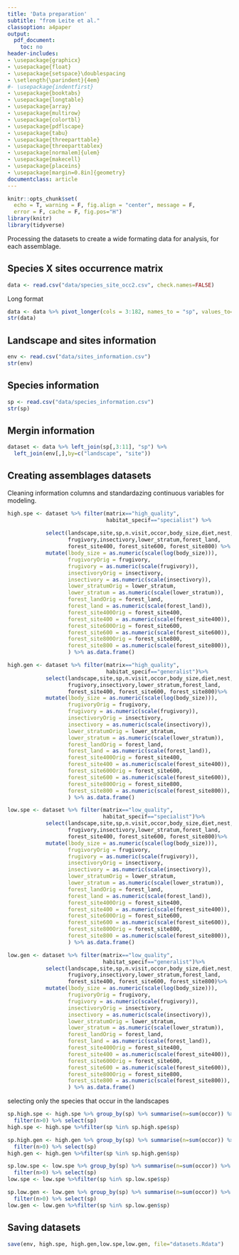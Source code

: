 ```yaml
---
title: 'Data preparation'
subtitle: "from Leite et al."
classoption: a4paper
output:
  pdf_document:
    toc: no
header-includes:
- \usepackage{graphicx}
- \usepackage{float}
- \usepackage{setspace}\doublespacing
- \setlength{\parindent}{4em}
#- \usepackage{indentfirst}
- \usepackage{booktabs}
- \usepackage{longtable}
- \usepackage{array}
- \usepackage{multirow}
- \usepackage{colortbl}
- \usepackage{pdflscape}
- \usepackage{tabu}
- \usepackage{threeparttable}
- \usepackage{threeparttablex}
- \usepackage[normalem]{ulem}
- \usepackage{makecell}
- \usepackage{placeins}
- \usepackage[margin=0.8in]{geometry}
documentclass: article
---
```


\fontsize{11}{11}
\selectfont


```r
knitr::opts_chunk$set(
  echo = T, warning = F, fig.align = "center", message = F,
  error = F, cache = F, fig.pos="H")
library(knitr)
library(tidyverse)
```

Processing the datasets to create a wide formating data for analysis, for each assemblage.

## Species X sites occurrence matrix

```r
data <- read.csv("data/species_site_occ2.csv", check.names=FALSE)
```

Long format
```r
data <- data %>% pivot_longer(cols = 3:182, names_to = "sp", values_to="occor")
str(data)
```

## Landscape and sites information

```r
env <- read.csv("data/sites_information.csv")
str(env)
```

## Species information

```r
sp <- read.csv("data/species_information.csv")
str(sp)
```

## Mergin information

```r
dataset <- data %>% left_join(sp[,3:11], "sp") %>% 
  left_join(env[,],by=c("landscape", "site"))
```

## Creating assemblages datasets 

Cleaning information columns and standardazing continuous variables for modeling.

```r
high.spe <- dataset %>% filter(matrix=="high_quality",
                               habitat_specif=="specialist") %>%
  
            select(landscape,site,sp,n.visit,occor,body_size,diet,nest,stratum,
                   frugivory,insectivory,lower_stratum,forest_land, 
                   forest_site400, forest_site600, forest_site800) %>%
            mutate(lbody_size = as.numeric(scale(log(body_size))),
                   frugivoryOrig = frugivory,
                   frugivory = as.numeric(scale(frugivory)),
                   insectivoryOrig = insectivory,
                   insectivory = as.numeric(scale(insectivory)),
                   lower_stratumOrig = lower_stratum,
                   lower_stratum = as.numeric(scale(lower_stratum)),
                   forest_landOrig = forest_land,
                   forest_land = as.numeric(scale(forest_land)),
                   forest_site400Orig = forest_site400,
                   forest_site400 = as.numeric(scale(forest_site400)),
                   forest_site600Orig = forest_site600,
                   forest_site600 = as.numeric(scale(forest_site600)),
                   forest_site800Orig = forest_site800,
                   forest_site800 = as.numeric(scale(forest_site800)),
                   ) %>% as.data.frame()

high.gen <- dataset %>% filter(matrix=="high_quality",
                               habitat_specif=="generalist")%>%
            select(landscape,site,sp,n.visit,occor,body_size,diet,nest,stratum,
                   frugivory,insectivory,lower_stratum,forest_land, 
                   forest_site400, forest_site600, forest_site800)%>%
            mutate(lbody_size = as.numeric(scale(log(body_size))),
                   frugivoryOrig = frugivory,
                   frugivory = as.numeric(scale(frugivory)),
                   insectivoryOrig = insectivory,
                   insectivory = as.numeric(scale(insectivory)),
                   lower_stratumOrig = lower_stratum,
                   lower_stratum = as.numeric(scale(lower_stratum)),
                   forest_landOrig = forest_land,
                   forest_land = as.numeric(scale(forest_land)),
                   forest_site400Orig = forest_site400,
                   forest_site400 = as.numeric(scale(forest_site400)),
                   forest_site600Orig = forest_site600,
                   forest_site600 = as.numeric(scale(forest_site600)),
                   forest_site800Orig = forest_site800,
                   forest_site800 = as.numeric(scale(forest_site800)),
                   ) %>% as.data.frame()

low.spe <- dataset %>% filter(matrix=="low_quality",
                              habitat_specif=="specialist")%>%
            select(landscape,site,sp,n.visit,occor,body_size,diet,nest,stratum,
                   frugivory,insectivory,lower_stratum,forest_land, 
                   forest_site400, forest_site600, forest_site800)%>%
            mutate(lbody_size = as.numeric(scale(log(body_size))),
                   frugivoryOrig = frugivory,
                   frugivory = as.numeric(scale(frugivory)),
                   insectivoryOrig = insectivory,
                   insectivory = as.numeric(scale(insectivory)),
                   lower_stratumOrig = lower_stratum,
                   lower_stratum = as.numeric(scale(lower_stratum)),
                   forest_landOrig = forest_land,
                   forest_land = as.numeric(scale(forest_land)),
                   forest_site400Orig = forest_site400,
                   forest_site400 = as.numeric(scale(forest_site400)),
                   forest_site600Orig = forest_site600,
                   forest_site600 = as.numeric(scale(forest_site600)),
                   forest_site800Orig = forest_site800,
                   forest_site800 = as.numeric(scale(forest_site800)),
                   ) %>% as.data.frame()

low.gen <- dataset %>% filter(matrix=="low_quality",
                              habitat_specif=="generalist")%>%
            select(landscape,site,sp,n.visit,occor,body_size,diet,nest,stratum,
                   frugivory,insectivory,lower_stratum,forest_land, 
                   forest_site400, forest_site600, forest_site800)%>%
            mutate(lbody_size = as.numeric(scale(log(body_size))),
                   frugivoryOrig = frugivory,
                   frugivory = as.numeric(scale(frugivory)),
                   insectivoryOrig = insectivory,
                   insectivory = as.numeric(scale(insectivory)),
                   lower_stratumOrig = lower_stratum,
                   lower_stratum = as.numeric(scale(lower_stratum)),
                   forest_landOrig = forest_land,
                   forest_land = as.numeric(scale(forest_land)),
                   forest_site400Orig = forest_site400,
                   forest_site400 = as.numeric(scale(forest_site400)),
                   forest_site600Orig = forest_site600,
                   forest_site600 = as.numeric(scale(forest_site600)),
                   forest_site800Orig = forest_site800,
                   forest_site800 = as.numeric(scale(forest_site800)),
                   ) %>% as.data.frame()
```

selecting only the species that occur in the landscapes
```r
sp.high.spe <- high.spe %>% group_by(sp) %>% summarise(n=sum(occor)) %>% 
  filter(n>0) %>% select(sp)
high.spe <- high.spe %>%filter(sp %in% sp.high.spe$sp)

sp.high.gen <- high.gen %>% group_by(sp) %>% summarise(n=sum(occor)) %>% 
  filter(n>0) %>% select(sp)
high.gen <- high.gen %>%filter(sp %in% sp.high.gen$sp)

sp.low.spe <- low.spe %>% group_by(sp) %>% summarise(n=sum(occor)) %>% 
  filter(n>0) %>% select(sp)
low.spe <- low.spe %>%filter(sp %in% sp.low.spe$sp)

sp.low.gen <- low.gen %>% group_by(sp) %>% summarise(n=sum(occor)) %>% 
  filter(n>0) %>% select(sp)
low.gen <- low.gen %>%filter(sp %in% sp.low.gen$sp)
```


## Saving datasets

```r
save(env, high.spe, high.gen,low.spe,low.gen, file="datasets.Rdata")
```


